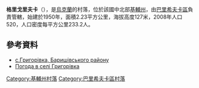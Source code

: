 <!-- 檔案不存在 [[Image:Grigorovka_klub.JPG|right]] -->

{{coord|50|16|59|N|31|39|49|E|scale:30000|display=title}}

'''格里戈里夫卡'''（{{lang-uk|Григорівка}}），是[[烏克蘭|烏克蘭]]的村落，位於該國中北部[[基輔州|基輔州]]，由[[巴里希夫卡區|巴里希夫卡區]]負責管轄，始建於1950年，面積2.23平方公里，海拔高度127米，2008年人口520，人口密度每平方公里233.2人。

==參考資料==
* [https://web.archive.org/web/20120308182653/http://baryshivka.kiev.ua/ с.Григорівка, Баришівського району]  {{ref-uk}}
* [http://weather.in.ua/ua/kievskaja/5898 Погода в селі Григорівка] {{Wayback|url=http://weather.in.ua/ua/kievskaja/5898 |date=20170615202010 }}

{{DEFAULTSORT:Григорівка}}
[[Category:基輔州村落|Category:基輔州村落]]
[[Category:巴里希夫卡區村落|Category:巴里希夫卡區村落]]


{{Kiev-geo-stub}}